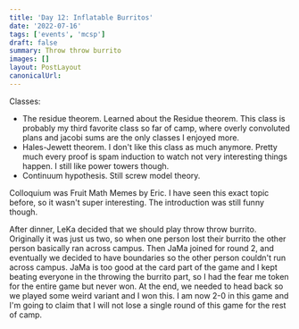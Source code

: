 ```yaml
---
title: 'Day 12: Inflatable Burritos'
date: '2022-07-16'
tags: ['events', 'mcsp']
draft: false
summary: Throw throw burrito
images: []
layout: PostLayout
canonicalUrl:
---
```


Classes:

- The residue theorem. Learned about the Residue theorem. This class is probably my third favorite class so far of camp, where overly convoluted plans and jacobi sums are the only classes I enjoyed more.
- Hales-Jewett theorem. I don't like this class as much anymore. Pretty much every proof is spam induction to watch not very interesting things happen. I still like power towers though.
- Continuum hypothesis. Still screw model theory.

Colloquium was Fruit Math Memes by Eric. I have seen this exact topic before, so it wasn't super interesting. The introduction was still funny though.

After dinner, LeKa decided that we should play throw throw burrito. Originally it was just us two, so when one person lost their burrito the other person basically ran across campus. Then JaMa joined for round 2, and eventually we decided to have boundaries so the other person couldn't run across campus. JaMa is too good at the card part of the game and I kept beating everyone in the throwing the burrito part, so I had the fear me token for the entire game but never won. At the end, we needed to head back so we played some weird variant and I won this. I am now 2-0 in this game and I'm going to claim that I will not lose a single round of this game for the rest of camp.
